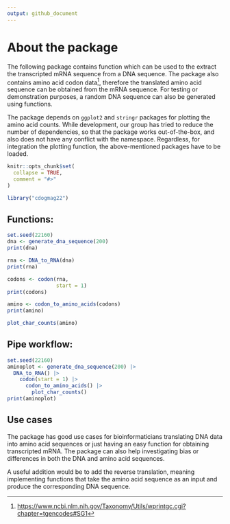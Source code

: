 ```yaml
---
output: github_document
---
```


# About the package

The following package contains function which can be used to the extract the transcripted mRNA sequence from a DNA sequence. The package also contains amino acid codon data[^1], therefore the translated amino acid sequence can be obtained from the mRNA sequence. For testing or demonstration purposes, a random DNA sequence can also be generated using functions.

[^1]: <https://www.ncbi.nlm.nih.gov/Taxonomy/Utils/wprintgc.cgi?chapter=tgencodes#SG1>

The package depends on `ggplot2` and `stringr` packages for plotting the amino acid counts. While development, our group has tried to reduce the number of dependencies, so that the package works out-of-the-box, and also does not have any conflict with the namespace. Regardless, for integration the plotting function, the above-mentioned packages have to be loaded.

```r
knitr::opts_chunk$set(
  collapse = TRUE,
  comment = "#>"
)
```

```r
library("cdogmag22")
```

## Functions:

```r
set.seed(22160)
dna <- generate_dna_sequence(200)
print(dna)
```

```r
rna <- DNA_to_RNA(dna)
print(rna)
```

```r
codons <- codon(rna,
                start = 1)
print(codons)
```

```r
amino <- codon_to_amino_acids(codons)
print(amino)
```

```r
plot_char_counts(amino)
```

## Pipe workflow:

```r
set.seed(22160)
aminoplot <- generate_dna_sequence(200) |>
  DNA_to_RNA() |>
    codon(start = 1) |>
      codon_to_amino_acids() |>
        plot_char_counts()
print(aminoplot)
```

## Use cases

The package has good use cases for bioinformaticians translating DNA data into amino acid sequences or just having an easy function for obtaining transcripted mRNA. The package can also help investigating bias or differences in both the DNA and amino acid sequences.

A useful addition would be to add the reverse translation, meaning implementing functions that take the amino acid sequence as an input and produce the corresponding DNA sequence.
